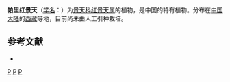 {{Speciesbox 
| genus = Rhodiola
| species = phariensis
| authority = (H. Ohba) [[傅书遐|S. H. Fu]]
}}
'''帕里红景天'''（[[学名|学名]]：{{lang|la|''Rhodiola phariensis''}}）为[[景天科|景天科]][[红景天属|红景天属]]的植物，是中国的特有植物。分布在[[中国大陆|中国大陆]]的[[西藏|西藏]]等地，目前尚未由人工引种栽培。

== 参考文献 ==
<div class="references-small">
* {{cite web| url =http://www.bioinfo.cn/db05/KmzwSpecies.php?action=view&id=5746| title =帕里红景天（存疑种）| work =《中国高等植物数据库全库》| publisher =中国科学院微生物研究所| author =昆明植物研究所| accessdate =2009-02-25| deadurl =yes| archiveurl =https://web.archive.org/web/20160305084448/http://www.bioinfo.cn/db05/KmzwSpecies.php?action=view&id=5746| archivedate =2016-03-05}}
</div>
{{Taxonbar|from=Q11060046}}

{{DEFAULTSORT:Rhodiola phariensis}}
[[Category:红景天属|P]]
[[Category:中國特有植物|P]]
[[Category:西藏植物|P]]